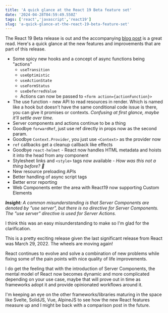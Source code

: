 ```yaml
---
title: 'A quick glance at the React 19 Beta feature set'
date: '2024-04-28T04:59:49.550Z'
tags: ['react','javascript','react19']
slug: 'a-quick-glance-at-the-react-19-beta-feature-set'
---
```


 The React 19 Beta release is out and the accompanying [blog post](https://react.dev/blog/2024/04/25/react-19) is a great read. Here's a quick glance at the
 new features and improvements that are part of this release.

- Some spicy new hooks and a concept of async functions being "actions"
    - `useTransition`
    - `useOptimistic`
    - `useActionState`
    - `useFormStatus`
    - `useDeferredValue`
    - Actions can now be passed to `<form action={actionFunction}>`
- The use function - new API to read resources in render. Which is named like a hook but doesn't have the same conditional code issue is there, you can give it promises or contexts.
_Confusing at first glance, maybe it'll settle over time._
- Server components and actions continue to be a thing
- Goodbye `forwardRef`, just use ref directly in props now as the second param.
- Goodbye `Context.Provider`, you just use `<Context>` as the provider now
- `ref` callbacks get a cleanup callback like effects
- Goodbye `react-helmet` - React now handles HTML metadata and hoists it into the head from any component
- Stylesheet links and `<style>` tags now available - _How was this not a thing before? 🤯_
- New resource preloading APIs
- Better handling of async script tags
- Better error reporting
- Web Components enter the area with React19 now supporting Custom Elements

_**Insight:** A common misunderstanding is that Server Components are denoted by "use server", but there is no directive for Server Components. The "use server" directive is used for Server Actions._

I think this was an easy misunderstanding to make so I'm glad for the clarification.

This is a pretty exciting release given the last significant release from React was March 29, 2022. The wheels are moving again!

React continues to evolve and solve a combination of new problems while fixing some of the pain points with nice quality of life improvements.

I do get the feeling that with the introduction of Server Components, the mental model of React now becomes dynamic and more complicated
depending on your use case, maybe that will prove out in time as frameworks adopt it and provide opinionated workflows around it.

I'm keeping an eye on the other frameworks/libraries maturing in the space like Svelte, SolidJS, Vue, AlpineJS to see how the new React features measure up and I might be back with a comparison post in the future.
